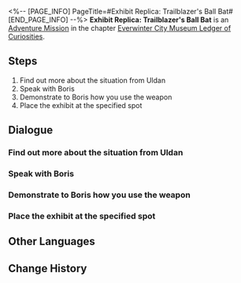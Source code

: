 <%-- [PAGE_INFO]
PageTitle=#Exhibit Replica: Trailblazer's Ball Bat#
[END_PAGE_INFO] --%>
{{Stub|Dialogue, characters, and location(s)}}
{{Mission Infobox
|id            = 8001223
|title         = 
|image         = Mission Exhibit Replica: Trailblazer's Ball Bat.png
|type          = Adventure
|event_name    = 
|chapter       = Everwinter City Museum Ledger of Curiosities
|requirements  = 
|summary       = Belobog's History and Culture Museum will be opening soon. Uldan is collecting appropriate exhibits to ensure a successful opening.
You have shown Boris how to wield the baseball bat in combat, allowing him to make a replica.
|characters    = <!--characters that appear in this mission-->
|startLocation = <!--location as it intially appears on the mission screen-->
|world         = <!--i.e. Penacony-->
|area          = <!--i.e. A Child's Dream-->
|prev          = 
|next          = 
|exp           = 
|credits       = 
|stellarJade   = 
|other         = 
}}
'''Exhibit Replica: Trailblazer's Ball Bat''' is an [[Adventure Mission]] in the chapter [[Everwinter City Museum Ledger of Curiosities]].

==Steps==
# Find out more about the situation from Uldan
# Speak with Boris
# Demonstrate to Boris how you use the weapon
# Place the exhibit at the specified spot

<!--
==Gameplay Notes==

--><!--
==Trial Character==

-->
==Dialogue==
{{Stub Dialogue}}
===Find out more about the situation from Uldan===
{{Mission Description|type=adventure|location=<!--to be added-->|Belobog's History and Culture Museum will be opening soon. Uldan is collecting appropriate exhibits to ensure a successful opening.<br />This time, Boris hopes that you could show him how you wield the baseball bat in combat to help him make a replica.}}
{{Dialogue Start}}
:{{tx}}
{{Dialogue End}}

===Speak with Boris===
{{Mission Description|type=adventure|location=<!--to be added-->|update|Belobog's History and Culture Museum will be opening soon. Uldan is collecting appropriate exhibits to ensure a successful opening.<br />This time, Boris hopes that you could show him how you wield the baseball bat in combat to help him make a replica.}}
{{Dialogue Start}}
:{{tx}}
{{Dialogue End}}

===Demonstrate to Boris how you use the weapon===
{{Mission Description|type=adventure|location=<!--to be added-->|update|Belobog's History and Culture Museum will be opening soon. Uldan is collecting appropriate exhibits to ensure a successful opening.<br />This time, Boris hopes that you could show him how you wield the baseball bat in combat to help him make a replica.}}
{{Dialogue Start}}
:{{tx}}
{{Dialogue End}}

===Place the exhibit at the specified spot===
{{Mission Description|type=adventure|location=<!--to be added-->|update|Belobog's History and Culture Museum will be opening soon. Uldan is collecting appropriate exhibits to ensure a successful opening.<br />This time, Boris hopes that you could show him how you wield the baseball bat in combat to help him make a replica.}}
{{Dialogue Start}}
:{{tx}}
{{Dialogue End}}

==Other Languages==
{{Other Languages
|en   = Exhibit Replica: Trailblazer's Ball Bat
|zhs  = 藏品复刻•开拓者的棒球棍
|zht  = 館藏復刻•開拓者的棒球棍
|ja   = 収蔵品復刻・開拓者のバット
|ko   = 소장품 복각•개척자의 야구 방망이
|es   = Réplica de objeto: bate de béisbol {{MC|f=de la|m=del}} Trazacaminos
|fr   = Reproduction de pièce d'exposition : Batte de baseball {{MC|m=du pionnier|f=de la pionnière}}
|ru   = Копирование экспонатов: Бейсбольная бита Первопроходца
|th   = โมเดลจัดแสดง: ไม้เบสบอลของผู้บุกเบิก
|vi   = Phục Chế Vật Sưu Tập - Gậy Bóng Chày Của Nhà Khai Phá
|de   = Replikat: Ballschläger des Trailblazers
|id   = Replika Koleksi: Tongkat Bisbol Trailblazer
|pt   = Réplica de Obras: Taco dos Desbravadores
}}

==Change History==
{{Change History|1.1}}
